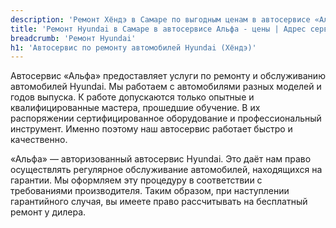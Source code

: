 ```yaml
---
description: 'Ремонт Хёндэ в Самаре по выгодным ценам в автосервисе «Альфа». Приглашаем всех владельцев Hyundai на техническое обслуживание!'
title: 'Ремонт Hyundai в Самаре в автосервисе Альфа - цены | Адрес сервиса Хёндэ'
breadcrumb: 'Ремонт Hyundai'
h1: 'Автосервис по ремонту автомобилей Hyundai (Хёндэ)'
---
```


<p>
	 Автосервис «Альфа» предоставляет услуги по ремонту и обслуживанию автомобилей Hyundai. Мы работаем с автомобилями разных моделей и годов выпуска. К работе допускаются только опытные и квалифицированные мастера, прошедшие обучение. В их распоряжении сертифицированное оборудование и профессиональный инструмент. Именно поэтому наш автосервис работает быстро и качественно.
</p>
<p>
	 «Альфа» — авторизованный автосервис Hyundai. Это даёт нам право осуществлять регулярное обслуживание автомобилей, находящихся на гарантии. Мы оформляем эту процедуру в соответствии с требованиями производителя. Таким образом, при наступлении гарантийного случая, вы имеете право рассчитывать на бесплатный ремонт у дилера.
</p>
